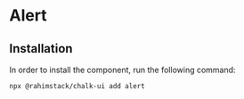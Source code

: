 
<Meta of={Stories} name="Info"/>

# Alert

## Installation

In order to install the component, run the following command:

```shell
npx @rahimstack/chalk-ui add alert
```

